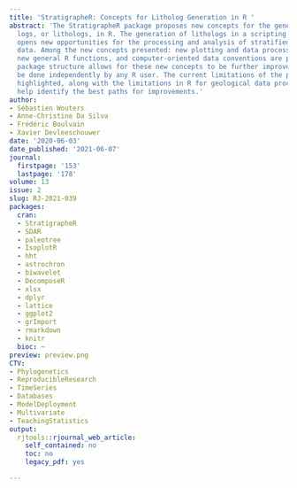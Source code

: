 ```yaml
---
title: 'StratigrapheR: Concepts for Litholog Generation in R '
abstract: 'The StratigrapheR package proposes new concepts for the generation of lithological
  logs, or lithologs, in R. The generation of lithologs in a scripting environment
  opens new opportunities for the processing and analysis of stratified geological
  data. Among the new concepts presented: new plotting and data processing methodologies,
  new general R functions, and computer-oriented data conventions are provided. The
  package structure allows for these new concepts to be further improved, which can
  be done independently by any R user. The current limitations of the package are
  highlighted, along with the limitations in R for geological data processing, to
  help identify the best paths for improvements.'
author:
- Sébastien Wouters
- Anne-Christine Da Silva
- Frédéric Boulvain
- Xavier Devleeschouwer
date: '2020-06-03'
date_published: '2021-06-07'
journal:
  firstpage: '153'
  lastpage: '178'
volume: 13
issue: 2
slug: RJ-2021-039
packages:
  cran:
  - StratigrapheR
  - SDAR
  - paleotree
  - IsoplotR
  - hht
  - astrochron
  - biwavelet
  - DecomposeR
  - xlsx
  - dplyr
  - lattice
  - ggplot2
  - grImport
  - rmarkdown
  - knitr
  bioc: ~
preview: preview.png
CTV:
- Phylogenetics
- ReproducibleResearch
- TimeSeries
- Databases
- ModelDeployment
- Multivariate
- TeachingStatistics
output:
  rjtools::rjournal_web_article:
    self_contained: no
    toc: no
    legacy_pdf: yes

---
```

